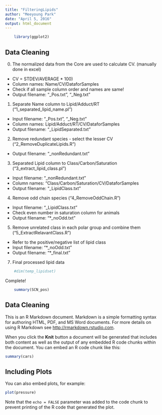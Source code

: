 ```yaml
---
title: "FilteringLipids"
author: "Meeyoung Park"
date: "April 5, 2016"
output: html_document
---
```


```r
    library(ggplot2)

```

## Data Cleaning
0. The normalized data from the Core are used to calculate CV. (manually done in excel)
* CV = STDEV/AVERAGE * 100)
* Column names: Name/CV/DataforSamples
* Check if all sample column order and names are same! 
* Output filename: "_Pos.txt", "_Neg.txt"

1. Separate Name column to Lipid/Adduct/RT ("1_separated_lipid_name.pl")
* Input filename: "_Pos.txt", "_Neg.txt"
* Column names: Lipid/Adduct/RT/CV/DataforSamples
* Output filename: "_LipidSeparated.txt"

2. Remove redundant species - select the lesser CV ("2_RemoveDuplicateLipids.R")
* Output filename: "_nonRedundant.txt"

3. Separated Lipid column to Class/Carbon/Saturation ("3_extract_lipid_class.pl")
* Input filename: "_nonRedundant.txt"
* Column names: "Class/Carbon/Saturation/CV/DataforSamples
* Output filename: "_LipidClass.txt"

4. Remove odd chain species ("4_RemoveOddChain.R")
* Input filename: "_LipidClass.txt"
* Check even number in saturation column for animals
* Output filename: "*_noOdd.txt"

5. Remove unrelated class in each polar group and combine them ("5_ExtractRelavantClass.R")
* Refer to the positive/negative list of lipid class
* Input filename: "*_noOdd.txt"
* Output filename: "*_final.txt"

7. Final processed lipid data
```r
    #dim(temp_lipidset)
```

Complete!
```r
    summary(SCN_pos)

```

## Data Cleaning

This is an R Markdown document. Markdown is a simple formatting syntax for authoring HTML, PDF, and MS Word documents. For more details on using R Markdown see <http://rmarkdown.rstudio.com>.

When you click the **Knit** button a document will be generated that includes both content as well as the output of any embedded R code chunks within the document. You can embed an R code chunk like this:

```r
summary(cars)
```

## Including Plots

You can also embed plots, for example:

```r
plot(pressure)
```

Note that the `echo = FALSE` parameter was added to the code chunk to prevent printing of the R code that generated the plot.
